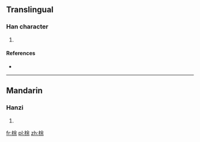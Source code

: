 ==Translingual==

===Han character===
{{Han char|rn=75|rad=木|as=07|sn=11|four=4899<sub>4</sub>|canj=木人一木 (DOMD)}}

# {{defn|Han|sort=木07}}

====References====
* {{Han ref|kx=0528.180|dkj=14838|dj=0917.060|hdz=21216.090|uh=688C|ud=26764|bh=D5D3|bd=54739}}

----

==Mandarin==

===Hanzi===
{{cmn-hanzi|pin=[[tú]] ([[tu2]])|wg=t'u<sup>2</sup>}}

# {{defn|lang=cmn|sort=木07}}

[[fr:梌]]
[[pl:梌]]
[[zh:梌]]